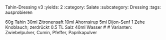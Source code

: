 Tahin-Dressing v3
:yields: 2
:category: Salate
:subcategory: Dressing
:tags: ausprobieren

60g Tahin
30ml Zitronensaft
10ml Ahornsirup
5ml Dijon-Senf
1 Zehe Knoblauch; zerdrückt
0.5 TL Salz
40ml Wasser
# 
# Varianten: Zwiebelpulver, Cumin, Pfeffer, Paprikapulver
